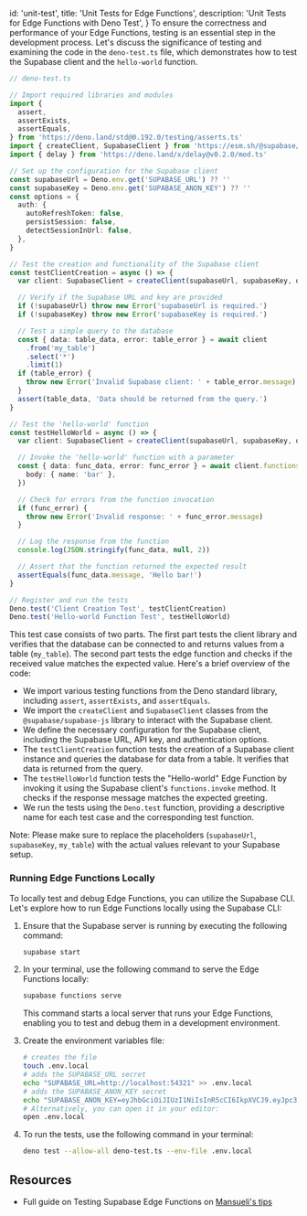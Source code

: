 
  id: 'unit-test',
  title: 'Unit Tests for Edge Functions',
  description: 'Unit Tests for Edge Functions with Deno Test',
}
To ensure the correctness and performance of your Edge Functions, testing is an essential step in the development process. Let's discuss the significance of testing and examining the code in the `deno-test.ts` file, which demonstrates how to test the Supabase client and the `hello-world` function.

```typescript
// deno-test.ts

// Import required libraries and modules
import {
  assert,
  assertExists,
  assertEquals,
} from 'https://deno.land/std@0.192.0/testing/asserts.ts'
import { createClient, SupabaseClient } from 'https://esm.sh/@supabase/supabase-js@2.23.0'
import { delay } from 'https://deno.land/x/delay@v0.2.0/mod.ts'

// Set up the configuration for the Supabase client
const supabaseUrl = Deno.env.get('SUPABASE_URL') ?? ''
const supabaseKey = Deno.env.get('SUPABASE_ANON_KEY') ?? ''
const options = {
  auth: {
    autoRefreshToken: false,
    persistSession: false,
    detectSessionInUrl: false,
  },
}

// Test the creation and functionality of the Supabase client
const testClientCreation = async () => {
  var client: SupabaseClient = createClient(supabaseUrl, supabaseKey, options)

  // Verify if the Supabase URL and key are provided
  if (!supabaseUrl) throw new Error('supabaseUrl is required.')
  if (!supabaseKey) throw new Error('supabaseKey is required.')

  // Test a simple query to the database
  const { data: table_data, error: table_error } = await client
    .from('my_table')
    .select('*')
    .limit(1)
  if (table_error) {
    throw new Error('Invalid Supabase client: ' + table_error.message)
  }
  assert(table_data, 'Data should be returned from the query.')
}

// Test the 'hello-world' function
const testHelloWorld = async () => {
  var client: SupabaseClient = createClient(supabaseUrl, supabaseKey, options)

  // Invoke the 'hello-world' function with a parameter
  const { data: func_data, error: func_error } = await client.functions.invoke('hello-world', {
    body: { name: 'bar' },
  })

  // Check for errors from the function invocation
  if (func_error) {
    throw new Error('Invalid response: ' + func_error.message)
  }

  // Log the response from the function
  console.log(JSON.stringify(func_data, null, 2))

  // Assert that the function returned the expected result
  assertEquals(func_data.message, 'Hello bar!')
}

// Register and run the tests
Deno.test('Client Creation Test', testClientCreation)
Deno.test('Hello-world Function Test', testHelloWorld)
```

This test case consists of two parts. The first part tests the client library and verifies that the database can be connected to and returns values from a table (`my_table`). The second part tests the edge function and checks if the received value matches the expected value. Here's a brief overview of the code:

- We import various testing functions from the Deno standard library, including `assert`, `assertExists`, and `assertEquals`.
- We import the `createClient` and `SupabaseClient` classes from the `@supabase/supabase-js` library to interact with the Supabase client.
- We define the necessary configuration for the Supabase client, including the Supabase URL, API key, and authentication options.
- The `testClientCreation` function tests the creation of a Supabase client instance and queries the database for data from a table. It verifies that data is returned from the query.
- The `testHelloWorld` function tests the "Hello-world" Edge Function by invoking it using the Supabase client's `functions.invoke` method. It checks if the response message matches the expected greeting.
- We run the tests using the `Deno.test` function, providing a descriptive name for each test case and the corresponding test function.

Note: Please make sure to replace the placeholders (`supabaseUrl`, `supabaseKey`, `my_table`) with the actual values relevant to your Supabase setup.

### Running Edge Functions Locally

To locally test and debug Edge Functions, you can utilize the Supabase CLI. Let's explore how to run Edge Functions locally using the Supabase CLI:

1. Ensure that the Supabase server is running by executing the following command:

   ```bash
   supabase start
   ```

2. In your terminal, use the following command to serve the Edge Functions locally:

   ```bash
   supabase functions serve
   ```

   This command starts a local server that runs your Edge Functions, enabling you to test and debug them in a development environment.

3. Create the environment variables file:

   ```bash
   # creates the file
   touch .env.local
   # adds the SUPABASE_URL secret
   echo "SUPABASE_URL=http://localhost:54321" >> .env.local
   # adds the SUPABASE_ANON_KEY secret
   echo "SUPABASE_ANON_KEY=eyJhbGciOiJIUzI1NiIsInR5cCI6IkpXVCJ9.eyJpc3MiOiJzdXBhYmFzZS1kZW1vIiwicm9sZSI6ImFub24iLCJleHAiOjE5ODM4MTI5OTZ9.CRXP1A7WOeoJeXxjNni43kdQwgnWNReilDMblYTn_I0" >> .env.local
   # Alternatively, you can open it in your editor:
   open .env.local
   ```

4. To run the tests, use the following command in your terminal:

   ```bash
   deno test --allow-all deno-test.ts --env-file .env.local
   ```

## Resources

- Full guide on Testing Supabase Edge Functions on [Mansueli's tips](https://blog.mansueli.com/testing-supabase-edge-functions-with-deno-test)


